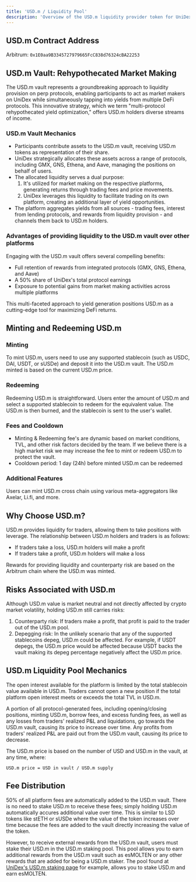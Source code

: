 ```yaml
---
title: 'USD.m / Liquidity Pool'
description: 'Overview of the USD.m liquidity provider token for UniDex'
---
```


## USD.m Contract Address

Arbitrum: `0x1E0aa9B3345727979665FcC838d76324cBA22253`

## USD.m Vault: Rehypothecated Market Making

The USD.m vault represents a groundbreaking approach to liquidity provision on perp protocols, enabling participants to act as market makers on UniDex while simultaneously tapping into yields from multiple DeFi protocols. This innovative strategy, which we term "multi-protocol rehypothecated yield optimization," offers USD.m holders diverse streams of income.

### USD.m Vault Mechanics

- Participants contribute assets to the USD.m vault, receiving USD.m tokens as representation of their share.
- UniDex strategically allocates these assets across a range of protocols, including GMX, GNS, Ethena, and Aave, managing the positions on behalf of users.
- The allocated liquidity serves a dual purpose:
   1. It's utilized for market making on the respective platforms, generating returns through trading fees and price movements.
   2. UniDex leverages this liquidity to facilitate trading on its own platform, creating an additional layer of yield opportunities.
- The platform aggregates yields from all sources - trading fees, interest from lending protocols, and rewards from liquidity provision - and channels them back to USD.m holders.

### Advantages of providing liquidity to the USD.m vault over other platforms

Engaging with the USD.m vault offers several compelling benefits:

* Full retention of rewards from integrated protocols (GMX, GNS, Ethena, and Aave)
* A 50% share of UniDex's total protocol earnings
* Exposure to potential gains from market making activities across multiple platforms

This multi-faceted approach to yield generation positions USD.m as a cutting-edge tool for maximizing DeFi returns.

## Minting and Redeeming USD.m

### Minting
To mint USD.m, users need to use any supported stablecoin (such as USDC, DAI, USDT, or sUSDe) and deposit it into the USD.m vault. The USD.m minted is based on the current USD.m price.

### Redeeming
Redeeming USD.m is straightforward. Users enter the amount of USD.m and select a supported stablecoin to redeem for the equivalent value. The USD.m is then burned, and the stablecoin is sent to the user's wallet.

### Fees and Cooldown
- Minting & Redeeming fee's are dynamic based on market conditions, TVL, and other risk factors decided by the team. If we believe there is a high market risk we may increase the fee to mint or redeem USD.m to protect the vault.
- Cooldown period: 1 day (24h) before minted USD.m can be redeemed

### Additional Features
Users can mint USD.m cross chain using various meta-aggregators like Axelar, Li.fi, and more. 

## Why Choose USD.m?

USD.m provides liquidity for traders, allowing them to take positions with leverage. The relationship between USD.m holders and traders is as follows:
- If traders take a loss, USD.m holders will make a profit
- If traders take a profit, USD.m holders will make a loss

Rewards for providing liquidity and counterparty risk are based on the Arbitrum chain where the USD.m was minted.

## Risks Associated with USD.m

Although USD.m value is market neutral and not directly affected by crypto market volatility, holding USD.m still carries risks:

1. Counterparty risk: If traders make a profit, that profit is paid to the trader out of the USD.m pool.
2. Depegging risk: In the unlikely scenario that any of the supported stablecoins depeg, USD.m could be affected. For example, if USDT depegs, the USD.m price would be affected because USDT backs the vault making its depeg percentage negatively affect the USD.m price.

## USD.m Liquidity Pool Mechanics

The open interest available for the platform is limited by the total stablecoin value available in USD.m. Traders cannot open a new position if the total platform open interest meets or exceeds the total TVL in USD.m.

A portion of all protocol-generated fees, including opening/closing positions, minting USD.m, borrow fees, and excess funding fees, as well as any losses from traders' realized P&L and liquidations, go towards the USD.m vault, causing its price to increase over time. Any profits from traders' realized P&L are paid out from the USD.m vault, causing its price to decrease.

The USD.m price is based on the number of USD and USD.m in the vault, at any time, where:

```
USD.m price = USD in vault / USD.m supply
```

## Fee Distribution

50% of all platform fees are automatically added to the USD.m vault. There is no need to stake USD.m to receive these fees; simply holding USD.m automatically accures additional value over time. This is similar to LSD tokens like stETH or sUSDe where the value of the token increases over time because the fees are added to the vault directly increasing the value of the token.

However, to receive external rewards from the USD.m vault, users must stake their USD.m in the USD.m staking pool. This pool allows you to earn additional rewards from the USD.m vault such as esMOLTEN or any other rewards that are added for being a USD.m staker. The pool found at [UniDex's USD.m staking page](https://leverage.unidex.exchange/usdm-staking) for example, allows you to stake USD.m and earn esMOLTEN.

